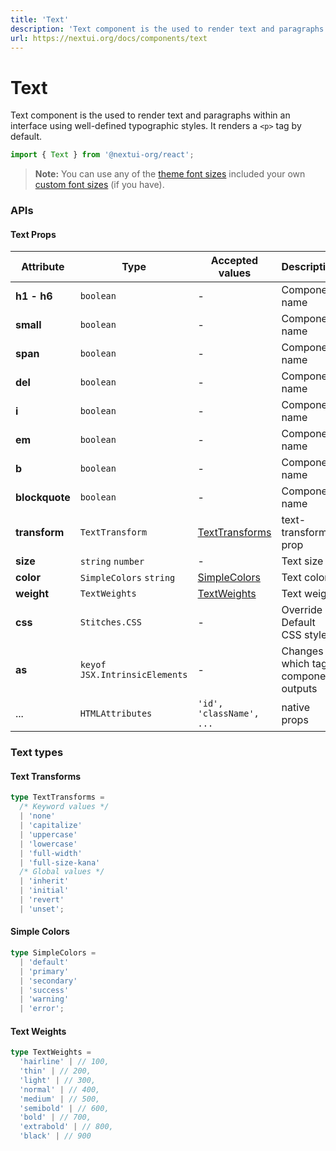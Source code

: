 ```yaml
---
title: 'Text'
description: 'Text component is the used to render text and paragraphs within an interface using well-defined typographic styles.'
url: https://nextui.org/docs/components/text
---
```


# Text

Text component is the used to render text and paragraphs within an interface using well-defined typographic styles.
It renders a `<p>` tag by default.

```jsx
import { Text } from '@nextui-org/react';
```

<CarbonAd />

<Spacer y={2} />

<Playground
  title="Headings"
  desc="Headings `h1..h6` are titles or subtitles that you want to display on a webpage."
  files={textContent.default_text}
/>

<Playground
  title="Gradient"
  desc="You can use `css` prop and the `textGradient` util to render a gradient `Text`."
  files={textContent.gradient}
/>

<Playground
  title="Paragraph"
  desc="The `Text` component renders a paragraph by default."
  files={textContent.paragraph}
/>

<Playground
  title="Blockquote"
  desc="Use `blockquote` attribute to a `Text` to render a blockquote."
  files={textContent.blockquote}
/>

<Playground
  title="Colors"
  desc="Use `color` attribute to a `Text` to render the paragraph with a different color."
  files={textContent.color}
/>

<Playground
  title="Sizes"
  desc="Change the `font-size` of the `Text` with the `size` property."
  files={textContent.size}
/>

> **Note:** You can use any of the [theme font sizes](http://localhost:3000/docs/theme/default-theme#2.-font-sizes) included your own [custom font sizes](http://localhost:3000/docs/theme/customize-theme) (if you have).

<Playground
  title="Compose"
  desc="Effect of multiple `Text` stacks"
  files={textContent.compose}
/>

<Spacer y={3} />

### APIs

<Spacer y={2} />

#### Text Props

| Attribute      | Type                          | Accepted values                    | Description                         | Default   |
| -------------- | ----------------------------- | ---------------------------------- | ----------------------------------- | --------- |
| **h1 - h6**    | `boolean`                     | -                                  | Component name                      | `false`   |
| **small**      | `boolean`                     | -                                  | Component name                      | `false`   |
| **span**       | `boolean`                     | -                                  | Component name                      | `false`   |
| **del**        | `boolean`                     | -                                  | Component name                      | `false`   |
| **i**          | `boolean`                     | -                                  | Component name                      | `false`   |
| **em**         | `boolean`                     | -                                  | Component name                      | `false`   |
| **b**          | `boolean`                     | -                                  | Component name                      | `false`   |
| **blockquote** | `boolean`                     | -                                  | Component name                      | `false`   |
| **transform**  | `TextTransform`               | [TextTransforms](#text-transforms) | text-transform prop                 | `none`    |
| **size**       | `string` `number`             | -                                  | Text size                           | `inherit` |
| **color**      | `SimpleColors` `string`       | [SimpleColors](#simple-colors)     | Text color                          | `default` |
| **weight**     | `TextWeights`                 | [TextWeights](#text-weights)       | Text weight                         | `noset`   |
| **css**        | `Stitches.CSS`                | -                                  | Override Default CSS style          | -         |
| **as**         | `keyof JSX.IntrinsicElements` | -                                  | Changes which tag component outputs | `p`       |
| ...            | `HTMLAttributes`              | `'id', 'className', ...`           | native props                        | -         |

<Spacer y={2} />

### Text types

<Spacer y={1} />

#### Text Transforms

```ts
type TextTransforms =
  /* Keyword values */
  | 'none'
  | 'capitalize'
  | 'uppercase'
  | 'lowercase'
  | 'full-width'
  | 'full-size-kana'
  /* Global values */
  | 'inherit'
  | 'initial'
  | 'revert'
  | 'unset';
```

#### Simple Colors

```ts
type SimpleColors =
  | 'default'
  | 'primary'
  | 'secondary'
  | 'success'
  | 'warning'
  | 'error';
```

#### Text Weights

```ts
type TextWeights =
  'hairline' | // 100,
  'thin' | // 200,
  'light' | // 300,
  'normal' | // 400,
  'medium' | // 500,
  'semibold' | // 600,
  'bold' | // 700,
  'extrabold' | // 800,
  'black' | // 900
```
